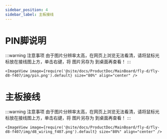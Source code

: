```yaml
---
sidebar_position: 4
sidebar_label: 主板接线
---
```



# PIN脚说明

:::warning 注意事项
由于图片分辨率太高，在网页上浏览无法看清，请将鼠标光标放在接线图上方，单击右键，将 图片另存为 到桌面再查看！
:::

    <ImageView image={require('@site/docs/ProductDoc/MainBoard/fly-d/fly-d8-f407/img/pin.png').default} size="80%" align="center" />


# 主板接线

:::warning 注意事项
由于图片分辨率太高，在网页上浏览无法看清，请将鼠标光标放在接线图上方，单击右键，将 图片另存为 到桌面再查看！
:::

    <ImageView image={require('@site/docs/ProductDoc/MainBoard/fly-d/fly-d8-f407/img/d8_wiring_f407.png').default} size="80%" align="center" />

